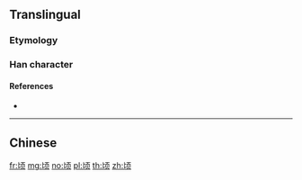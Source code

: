 {{character info/new}}
{{also|頃}}
==Translingual==

===Etymology===
{{Han simp|頃|f=頁|t=页}}

===Han character===
{{Han char|rn=181|rad=页|as=02|sn=8|four=|canj=PMBO|ids=⿰匕页}}

====References====
* {{Han ref|kx=1410.451|hdz=74356.010|uh=9877|ud=39031}}

----

==Chinese==
{{zh-see|頃}}

[[fr:顷]]
[[mg:顷]]
[[no:顷]]
[[pl:顷]]
[[th:顷]]
[[zh:顷]]